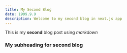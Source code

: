 ---
title: My Second Blog
date: 1999.9.9
description: Welcome to my second blog in next.js app
---

This is my **second** blog post using _markdown_

### My subheading for second blog
